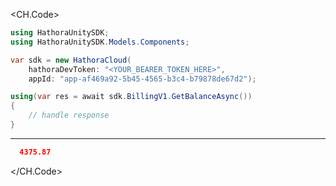 
<CH.Code>
```csharp GetBalance.cs
using HathoraUnitySDK;
using HathoraUnitySDK.Models.Components;

var sdk = new HathoraCloud(
    hathoraDevToken: "<YOUR_BEARER_TOKEN_HERE>",
    appId: "app-af469a92-5b45-4565-b3c4-b79878de67d2");

using(var res = await sdk.BillingV1.GetBalanceAsync())
{
    // handle response
}
```
---

```json Example Response
  4375.87
```
</CH.Code>
